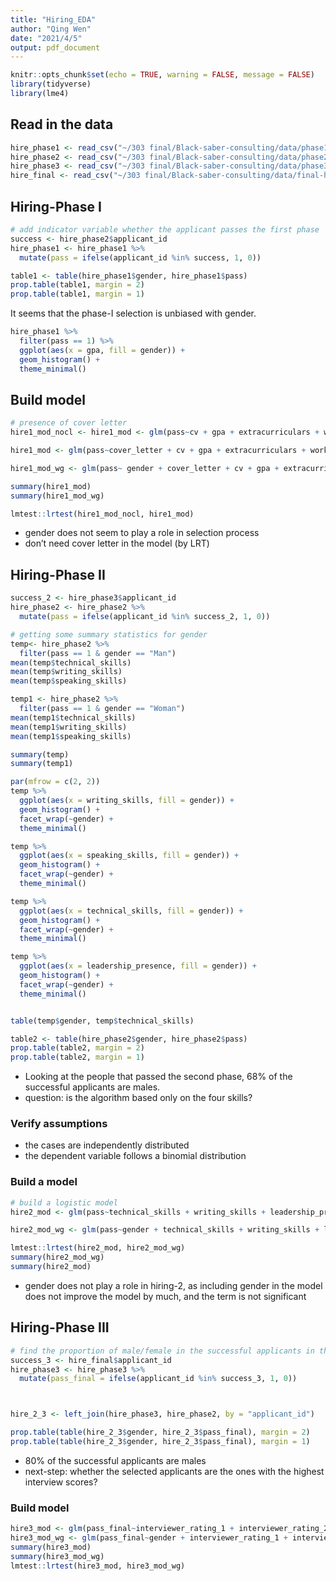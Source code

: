 ```yaml
---
title: "Hiring_EDA"
author: "Qing Wen"
date: "2021/4/5"
output: pdf_document
---
```


```r
knitr::opts_chunk$set(echo = TRUE, warning = FALSE, message = FALSE)
library(tidyverse)
library(lme4)
```

## Read in the data
```r
hire_phase1 <- read_csv("~/303 final/Black-saber-consulting/data/phase1-new-grad-applicants-2020.csv")
hire_phase2 <- read_csv("~/303 final/Black-saber-consulting/data/phase2-new-grad-applicants-2020.csv")
hire_phase3 <- read_csv("~/303 final/Black-saber-consulting/data/phase3-new-grad-applicants-2020.csv")
hire_final <- read_csv("~/303 final/Black-saber-consulting/data/final-hires-newgrad_2020.csv")
```


## Hiring-Phase I

```r
# add indicator variable whether the applicant passes the first phase
success <- hire_phase2$applicant_id
hire_phase1 <- hire_phase1 %>% 
  mutate(pass = ifelse(applicant_id %in% success, 1, 0))

table1 <- table(hire_phase1$gender, hire_phase1$pass)
prop.table(table1, margin = 2)
prop.table(table1, margin = 1)
```

It seems that the phase-I selection is unbiased with gender. 

```r
hire_phase1 %>% 
  filter(pass == 1) %>% 
  ggplot(aes(x = gpa, fill = gender)) +
  geom_histogram() +
  theme_minimal()
```

## Build model

```r
# presence of cover letter
hire1_mod_nocl <- hire1_mod <- glm(pass~cv + gpa + extracurriculars + work_experience, family = binomial(), data = hire_phase1)

hire1_mod <- glm(pass~cover_letter + cv + gpa + extracurriculars + work_experience, family = binomial(), data = hire_phase1)

hire1_mod_wg <- glm(pass~ gender + cover_letter + cv + gpa + extracurriculars + work_experience, family = binomial(), data = hire_phase1)

summary(hire1_mod)
summary(hire1_mod_wg)

lmtest::lrtest(hire1_mod_nocl, hire1_mod)
```
- gender does not seem to play a role in selection process
- don't need cover letter in the model (by LRT)

## Hiring-Phase II

```r
success_2 <- hire_phase3$applicant_id
hire_phase2 <- hire_phase2 %>% 
  mutate(pass = ifelse(applicant_id %in% success_2, 1, 0))

# getting some summary statistics for gender
temp<- hire_phase2 %>% 
  filter(pass == 1 & gender == "Man") 
mean(temp$technical_skills)
mean(temp$writing_skills)
mean(temp$speaking_skills)

temp1 <- hire_phase2 %>%
  filter(pass == 1 & gender == "Woman")
mean(temp1$technical_skills)
mean(temp1$writing_skills)
mean(temp1$speaking_skills)

summary(temp)
summary(temp1)
```

```r
par(mfrow = c(2, 2))
temp %>% 
  ggplot(aes(x = writing_skills, fill = gender)) +
  geom_histogram() +
  facet_wrap(~gender) +
  theme_minimal()

temp %>% 
  ggplot(aes(x = speaking_skills, fill = gender)) +
  geom_histogram() +
  facet_wrap(~gender) +
  theme_minimal()

temp %>% 
  ggplot(aes(x = technical_skills, fill = gender)) +
  geom_histogram() +
  facet_wrap(~gender) +
  theme_minimal()

temp %>% 
  ggplot(aes(x = leadership_presence, fill = gender)) +
  geom_histogram() +
  facet_wrap(~gender) +
  theme_minimal()


table(temp$gender, temp$technical_skills)

table2 <- table(hire_phase2$gender, hire_phase2$pass)
prop.table(table2, margin = 2)
prop.table(table2, margin = 1)
```

- Looking at the people that passed the second phase, 68% of the successful applicants are males.
- question: is the algorithm based only on the four skills?

### Verify assumptions

- the cases are independently distributed
- the dependent variable follows a binomial distribution


### Build a model

```r
# build a logistic model
hire2_mod <- glm(pass~technical_skills + writing_skills + leadership_presence + speaking_skills, family = binomial(), data = hire_phase2)

hire2_mod_wg <- glm(pass~gender + technical_skills + writing_skills + leadership_presence + speaking_skills, family = binomial(), data = hire_phase2)

lmtest::lrtest(hire2_mod, hire2_mod_wg)
summary(hire2_mod_wg)
summary(hire2_mod)
```

- gender does not play a role in hiring-2, as including gender in the model does not improve the model by much, and the term is not significant

## Hiring-Phase III

```r
# find the proportion of male/female in the successful applicants in the final phase
success_3 <- hire_final$applicant_id
hire_phase3 <- hire_phase3 %>% 
  mutate(pass_final = ifelse(applicant_id %in% success_3, 1, 0))



hire_2_3 <- left_join(hire_phase3, hire_phase2, by = "applicant_id") 

prop.table(table(hire_2_3$gender, hire_2_3$pass_final), margin = 2)
prop.table(table(hire_2_3$gender, hire_2_3$pass_final), margin = 1)
```

- 80% of the successful applicants are males
- next-step: whether the selected applicants are the ones with the highest interview scores?

### Build model
```r
hire3_mod <- glm(pass_final~interviewer_rating_1 + interviewer_rating_2, family = binomial(), data = hire_phase3)
hire3_mod_wg <- glm(pass_final~gender + interviewer_rating_1 + interviewer_rating_2, family = binomial(), data = hire_2_3)
summary(hire3_mod)
summary(hire3_mod_wg)
lmtest::lrtest(hire3_mod, hire3_mod_wg)
```

